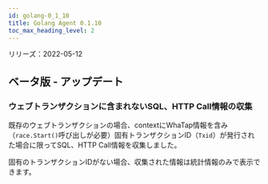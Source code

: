 ```yaml
---
id: golang-0_1_10
title: Golang Agent 0.1.10
toc_max_heading_level: 2
---
```



リリーズ：2022-05-12

## ベータ版 - アップデート

### ウェブトランザクションに含まれないSQL、HTTP Call情報の収集

既存のウェブトランザクションの場合、contextにWhaTap情報を含み（`race.Start()`呼び出しが必要）固有トランザクションID（`Txid`）が発行された場合に限ってSQL、HTTP Call情報を収集しました。 

固有のトランザクションIDがない場合、収集された情報は統計情報のみで表示できます。
